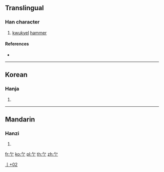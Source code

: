 ==Translingual==

===Han character===
{{Han char|rn=6|rad=亅|as=02|sn=3|four=|canj=NN|ids=⿱⺈亅 <small>(GK)</small>,⿱𠂉亅 <small>(T)</small>,⿱𠂉丨,⿰丿丁,⿰丿𠄐}}

# [[kwukyel]] [[hammer]]

====References====
* {{Han ref|kx=0085.151|hdz=10032.021|uh=4E87|ud=20103}}

----

==Korean==

===Hanja===
{{ko-hanja|hangeul=[[마]]|rv=ma|mr=ma|y=ma}}

# {{defn|lang=ko|sort=亅02}}

----

==Mandarin==

===Hanzi===
{{cmn-hanzi|pin=[[ma]]|wg=ma}}

# {{defn|lang=cmn|sort=亅02}}

[[Category:Korean-only CJKV Characters|亅+02]]

[[fr:亇]]
[[ko:亇]]
[[pl:亇]]
[[th:亇]]
[[zh:亇]]